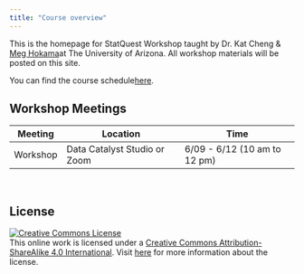 ---
title: "Course overview"
---

This is the homepage for StatQuest Workshop taught by Dr. Kat Cheng & [Meg Hokama](https://meganhokama.github.io/website/)at The University of Arizona. All workshop materials will be posted on this site.

You can find the course schedule[here](index.qmd).

## Workshop Meetings

| Meeting  | Location                     | Time                        |
|----------|------------------------------|-----------------------------|
| Workshop | Data Catalyst Studio or Zoom | 6/09 - 6/12 (10 am to 12 pm)|

<br>

## **License**

[![Creative Commons License](https://licensebuttons.net/l/by-sa/4.0/88x31.png){alt="Creative Commons License"}](https://creativecommons.org/licenses/by-sa/4.0/)\
This online work is licensed under a [Creative Commons Attribution-ShareAlike 4.0 International](https://creativecommons.org/licenses/by-sa/4.0/). Visit [here](https://github.com/dukestatsciintrods/blob/master/LICENSE.md) for more information about the license.
